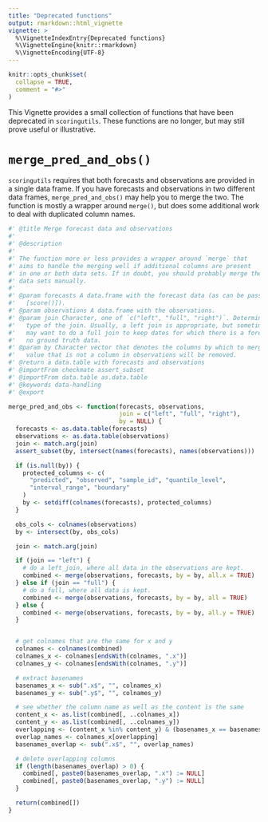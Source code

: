 ```yaml
---
title: "Deprecated functions"
output: rmarkdown::html_vignette
vignette: >
  %\VignetteIndexEntry{Deprecated functions}
  %\VignetteEngine{knitr::rmarkdown}
  %\VignetteEncoding{UTF-8}
---
```


```r
knitr::opts_chunk$set(
  collapse = TRUE,
  comment = "#>"
)
```

This Vignette provides a small collection of functions that have been deprecated in `scoringutils`. These functions are no longer, but may still prove useful or illustrative. 

# `merge_pred_and_obs()`

`scoringutils` requires that both forecasts and observations are provided in a single data frame. If you have forecasts and observations in two different data frames, `merge_pred_and_obs()` may help you to merge the two. The function is mostly a wrapper around `merge()`, but does some additional work to deal with duplicated column names.

```r
#' @title Merge forecast data and observations
#'
#' @description
#'
#' The function more or less provides a wrapper around `merge` that
#' aims to handle the merging well if additional columns are present
#' in one or both data sets. If in doubt, you should probably merge the
#' data sets manually.
#'
#' @param forecasts A data.frame with the forecast data (as can be passed to
#'   [score()]).
#' @param observations A data.frame with the observations.
#' @param join Character, one of `c("left", "full", "right")`. Determines the
#'   type of the join. Usually, a left join is appropriate, but sometimes you
#'   may want to do a full join to keep dates for which there is a forecast, but
#'   no ground truth data.
#' @param by Character vector that denotes the columns by which to merge. Any
#'   value that is not a column in observations will be removed.
#' @return a data.table with forecasts and observations
#' @importFrom checkmate assert_subset
#' @importFrom data.table as.data.table
#' @keywords data-handling
#' @export

merge_pred_and_obs <- function(forecasts, observations,
                               join = c("left", "full", "right"),
                               by = NULL) {
  forecasts <- as.data.table(forecasts)
  observations <- as.data.table(observations)
  join <- match.arg(join)
  assert_subset(by, intersect(names(forecasts), names(observations)))

  if (is.null(by)) {
    protected_columns <- c(
      "predicted", "observed", "sample_id", "quantile_level",
      "interval_range", "boundary"
    )
    by <- setdiff(colnames(forecasts), protected_columns)
  }

  obs_cols <- colnames(observations)
  by <- intersect(by, obs_cols)

  join <- match.arg(join)

  if (join == "left") {
    # do a left_join, where all data in the observations are kept.
    combined <- merge(observations, forecasts, by = by, all.x = TRUE)
  } else if (join == "full") {
    # do a full, where all data is kept.
    combined <- merge(observations, forecasts, by = by, all = TRUE)
  } else {
    combined <- merge(observations, forecasts, by = by, all.y = TRUE)
  }


  # get colnames that are the same for x and y
  colnames <- colnames(combined)
  colnames_x <- colnames[endsWith(colnames, ".x")]
  colnames_y <- colnames[endsWith(colnames, ".y")]

  # extract basenames
  basenames_x <- sub(".x$", "", colnames_x)
  basenames_y <- sub(".y$", "", colnames_y)

  # see whether the column name as well as the content is the same
  content_x <- as.list(combined[, ..colnames_x])
  content_y <- as.list(combined[, ..colnames_y])
  overlapping <- (content_x %in% content_y) & (basenames_x == basenames_y)
  overlap_names <- colnames_x[overlapping]
  basenames_overlap <- sub(".x$", "", overlap_names)

  # delete overlapping columns
  if (length(basenames_overlap) > 0) {
    combined[, paste0(basenames_overlap, ".x") := NULL]
    combined[, paste0(basenames_overlap, ".y") := NULL]
  }

  return(combined[])
}
```
